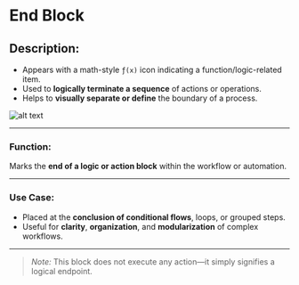 # End Block

## Description:
- Appears with a math-style `ƒ(x)` icon indicating a function/logic-related item.
- Used to **logically terminate a sequence** of actions or operations.
- Helps to **visually separate or define** the boundary of a process.

![alt text](../../../assets/flow-control/end.png)

---
### **Function:**  
Marks the **end of a logic or action block** within the workflow or automation.

---
### Use Case:
- Placed at the **conclusion of conditional flows**, loops, or grouped steps.
- Useful for **clarity**, **organization**, and **modularization** of complex workflows.

---

> *Note:* This block does not execute any action—it simply signifies a logical endpoint.
